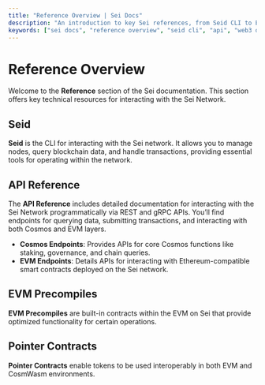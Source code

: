 ```yaml
---
title: "Reference Overview | Sei Docs"
description: "An introduction to key Sei references, from Seid CLI to EVM precompiles and API details for Cosmos and EVM layers."
keywords: ["sei docs", "reference overview", "seid cli", "api", "web3 docs"]
---
```



# Reference Overview

Welcome to the **Reference** section of the Sei documentation. This section offers key technical resources for interacting with the Sei Network.

## Seid

**Seid** is the CLI for interacting with the Sei network. It allows you to manage nodes, query blockchain data, and handle transactions, providing essential tools for operating within the network.

## API Reference

The **API Reference** includes detailed documentation for interacting with the Sei Network programmatically via REST and gRPC APIs. You’ll find endpoints for querying data, submitting transactions, and interacting with both Cosmos and EVM layers.
- **Cosmos Endpoints**: Provides APIs for core Cosmos functions like staking, governance, and chain queries.
- **EVM Endpoints**: Details APIs for interacting with Ethereum-compatible smart contracts deployed on the Sei network.

## EVM Precompiles

**EVM Precompiles** are built-in contracts within the EVM on Sei that provide optimized functionality for certain operations.

## Pointer Contracts

**Pointer Contracts** enable tokens to be used interoperably in both EVM and CosmWasm environments.
